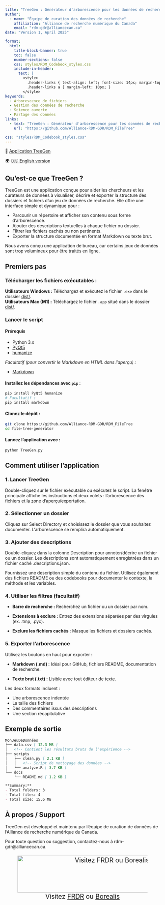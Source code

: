 ```yaml
---
title: "TreeGen : Générateur d'arborescence pour les données de recherche"
author: 
  - name: "Équipe de curation des données de recherche"
    affiliation: "Alliance de recherche numérique du Canada"
    email: "rdm-gdr@alliancecan.ca"
date: "Version 1, April 2025"

format: 
  html:
    title-block-banner: true
    toc: false
    number-sections: false
    css: styles/RDM_Codebook_styles.css
    include-in-header: 
      text: |
        <style>
          .header-links { text-align: left; font-size: 14px; margin-top: -15px; }
          .header-links a { margin-left: 10px; }
        </style>
keywords: 
  - Arborescence de fichiers
  - Gestion des données de recherche
  - Science ouverte
  - Partage des données
links: 
  - text: "TreeGen : Générateur d'arborescence pour les données de recherche"
    url: "https://github.com/Alliance-RDM-GDR/RDM_FileTree"

css: "styles/RDM_Codebook_styles.css"
---
```


::: {#header-info}
<div class="header-links">
📄 <a href="https://github.com/Alliance-RDM-GDR/RDM_FileTree" target="_blank">Application TreeGen</a>
</div>

<div class="language-switch">
🌍 <a href="https://alliance-rdm-gdr.github.io/RDM_OnePagers/RDM_TreeGen_en.html" target="_blank">🇺🇸 English version</a>
</div>
:::

## Qu'est-ce que TreeGen ?

TreeGen est une application conçue pour aider les chercheurs et les curateurs de données à visualiser, décrire et exporter la structure des dossiers et fichiers d’un jeu de données de recherche. Elle offre une interface simple et dynamique pour :

- Parcourir un répertoire et afficher son contenu sous forme d’arborescence.
- Ajouter des descriptions textuelles à chaque fichier ou dossier.
- Filtrer les fichiers cachés ou non pertinents.
- Exporter la structure documentée en format Markdown ou texte brut.

::: {.callout-note}
Nous avons conçu une application de bureau, car certains jeux de données sont trop volumineux pour être traités en ligne.
:::

## Premiers pas

### Télécharger les fichiers exécutables :

**Utilisateurs Windows :** Téléchargez et exécutez le fichier `.exe` dans le dossier [dist/](https://github.com/Alliance-RDM-GDR/RDM_FileTree/tree/main/dist).  
**Utilisateurs Mac (M1) :** Téléchargez le fichier `.app` situé dans le dossier [dist/](https://github.com/Alliance-RDM-GDR/RDM_FileTree/tree/main/dist).  

### Lancer le script

#### Prérequis

- Python 3.x  
- [PyQt5](https://pypi.org/project/PyQt5/)  
- [humanize](https://pypi.org/project/humanize/)  

_Facultatif (pour convertir le Markdown en HTML dans l’aperçu) :_

- [Markdown](https://pypi.org/project/Markdown/)

#### Installez les dépendances avec `pip` :

```bash
pip install PyQt5 humanize
# Facultatif :
pip install markdown
```

#### Clonez le dépôt :

```bash
git clone https://github.com/Alliance-RDM-GDR/RDM_FileTree
cd file-tree-generator
```

#### Lancez l’application avec :

```bash
python TreeGen.py
```

## Comment utiliser l'application

### 1. Lancer TreeGen

Double-cliquez sur le fichier exécutable ou exécutez le script. La fenêtre principale affiche les instructions et deux volets : l’arborescence des fichiers et la zone d’aperçu/exportation.

### 2. Sélectionner un dossier

Cliquez sur Select Directory et choisissez le dossier que vous souhaitez documenter. L’arborescence se remplira automatiquement.

### 3. Ajouter des descriptions

Double-cliquez dans la colonne Description pour annoter/décrire un fichier ou un dossier. Les descriptions sont automatiquement enregistrées dans un fichier caché .descriptions.json.

::: {.callout-tip} 
Fournissez une description simple du contenu du fichier. Utilisez également des fichiers README ou des codebooks pour documenter le contexte, la méthode et les variables. 
:::

### 4. Utiliser les filtres (facultatif)

- **Barre de recherche :** Recherchez un fichier ou un dossier par nom.

- **Extensions à exclure :** Entrez des extensions séparées par des virgules (ex. .tmp, .pyc).

- **Exclure les fichiers cachés :** Masque les fichiers et dossiers cachés.

### 5. Exporter l'arborescence

Utilisez les boutons en haut pour exporter :

- **Markdown (.md) :** Idéal pour GitHub, fichiers README, documentation de recherche.

- **Texte brut (.txt) :** Lisible avec tout éditeur de texte.

Les deux formats incluent :

- Une arborescence indentée
- La taille des fichiers
- Des commentaires issus des descriptions
- Une section récapitulative

## Exemple de sortie

```md
MonJeuDeDonnées
├── data.csv [ 12.3 MB ]
│   <!-- Contient les résultats bruts de l’expérience -->
├── scripts
│   ├── clean.py [ 2.1 KB ]
│   │   <!-- Script de nettoyage des données -->
│   └── analyze.R [ 3.7 KB ]
└── docs
    └── README.md [ 1.2 KB ]

**Summary:**
- Total folders: 3
- Total files: 4
- Total size: 15.6 MB
```

## À propos / Support

TreeGen est développé et maintenu par l’équipe de curation de données de l’Alliance de recherche numérique du Canada.

Pour toute question ou suggestion, contactez-nous à rdm-gdr@alliancecan.ca.

::: {style="text-align: center;font-size: 150%"}
![Visitez [FRDR](https://www.frdr-dfdr.ca/repo/) ou [Borealis](https://borealisdata.ca/)](images/General/Repositories_Logo.png){fig-alt="Logos de deux dépôts de données de recherche canadiens : FRDR (Federated Research Data Repository) et Borealis. Le logo de FRDR présente un motif géométrique de carrés jaunes formant un losange, avec le nom du dépôt en texte noir et or. Le logo de Borealis inclut une représentation artistique des aurores boréales au-dessus des montagnes et d’un lac, avec le nom du dépôt en texte blanc en gras." fig-align="center" width="600" height="120"}
:::


